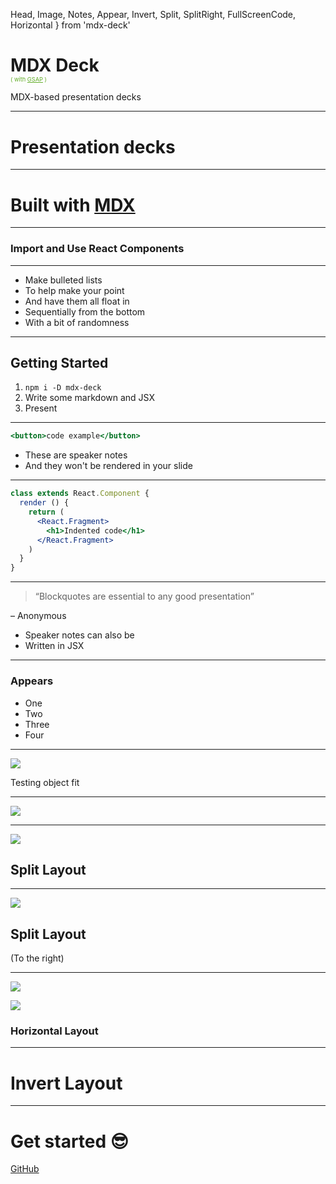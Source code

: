   Head, Image, Notes, Appear,
  Invert, Split, SplitRight, FullScreenCode, Horizontal
} from 'mdx-deck'


<Head>
  <title>mdx-deck-greensock</title>
  <meta name='twitter:card' content='summary_large_image' />
  <meta name='twitter:site' content='@jxnblk' />
  <meta name='twitter:title' content='mdx-deck' />
  <meta name='twitter:description' content='MDX-based presentation deck demo with greensock' />
  <meta name='twitter:image' content='https://jxnblk.com/mdx-deck/card.png' />
</Head>

<Scale delay={.5} duration={.5}>

# MDX Deck

</Scale>

<Bounce y={50} delay={2.5} duration={.5}>

<div style="font-size:.66em;margin-top:-2em;color:#61AC27;">( with <a style="color:#61AC27;" href="https://greensock.com">GSAP</a> )</div>

</Bounce>

<FadeIn delay={1.5} duration={1}>

MDX-based presentation decks

</FadeIn>

---

<Scale scale={20}>

# Presentation decks

</Scale>

---

<SlideLeft>

# Built with [MDX][]
[MDX]: https://github.com/mdx-js/mdx

</SlideLeft>

---

<SlideDown>

### Import and Use React Components

</SlideDown>

<SlideUp delay={.25}>

<Counter />

</SlideUp>

---

<FloatUpList>

- Make bulleted lists
- To help make your point
- And have them all float in
- Sequentially from the bottom
- With a bit of randomness

</FloatUpList>

---

<SlideRight>

## Getting Started

</SlideRight>

<FadeInList delay={.5}>

1. `npm i -D mdx-deck`
2. Write some markdown and JSX
3. Present

</FadeInList>

---

<Spin>

```jsx
<button>code example</button>
```

</Spin>

<Notes>

- These are speaker notes
- And they won't be rendered in your slide

</Notes>

---

<Bounce y="-50vh">

```jsx
class extends React.Component {
  render () {
    return (
      <React.Fragment>
        <h1>Indented code</h1>
      </React.Fragment>
    )
  }
}
```

</Bounce>

---

<Rotate3D>

> “Blockquotes are essential to any good presentation”

</Rotate3D>

<Rotate3D delay={.5}>

– Anonymous

</Rotate3D>

<Notes>
  <ul>
    <li>Speaker notes can also be</li>
    <li>Written in JSX</li>
  </ul>
</Notes>

---

<Elastic>

### Appears

</Elastic>

<ul>
  <Appear>
    <li>One</li>
    <li>Two</li>
    <li>Three</li>
    <li>Four</li>
  </Appear>
</ul>

---

<Image
  src='https://source.unsplash.com/random/768x2048?new_york'
  size='contain'
/>

<Notes>
Testing object fit
</Notes>

---

<Image src='https://images.unsplash.com/photo-1462331940025-496dfbfc7564?new_york&w=2048&q=20' />

---

<Split>

![](https://images.unsplash.com/photo-1462331940025-496dfbfc7564?new_york&w=2048&q=20)

<FadeIn duration={4}>

## Split Layout

</FadeIn>

</Split>

---

<SplitRight>

![](https://images.unsplash.com/photo-1462331940025-496dfbfc7564?new_york&w=2048&q=20)

<SlideRight>

## Split Layout

(To the right)

</SlideRight>

</SplitRight>

---

<Horizontal>

![](https://source.unsplash.com/random/1024x768')

![](https://source.unsplash.com/random/1024x768')

<SlideLeft>

### Horizontal Layout

</SlideLeft>

</Horizontal>

---

<Invert>

<Twirl>

# Invert Layout

</Twirl>

</Invert>

---

<Invert>

<TossUp>

# Get started :sunglasses:

</TossUp>

<TossUp delay={.5}>

[GitHub](https://github.com/johnpolacek/mdx-deck-demo-greensock)

</TossUp>

</Invert>

